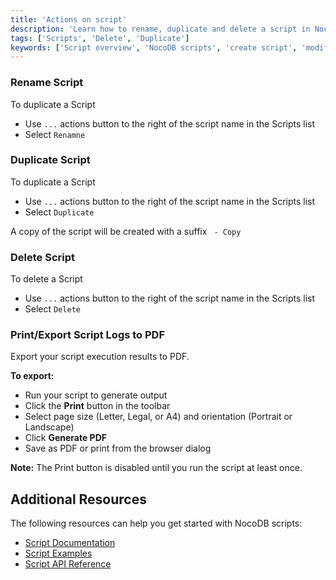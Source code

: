 ```yaml
---
title: 'Actions on script'
description: 'Learn how to rename, duplicate and delete a script in NocoDB.'
tags: ['Scripts', 'Delete', 'Duplicate']
keywords: ['Script overview', 'NocoDB scripts', 'create script', 'modify script', 'delete script']
---
```


### Rename Script

To duplicate a Script
- Use `...` actions button to the right of the script name in the Scripts list
- Select `Renamne`


### Duplicate Script

To duplicate a Script
- Use `...` actions button to the right of the script name in the Scripts list
- Select `Duplicate`

A copy of the script will be created with a suffix ` - Copy`

### Delete Script

To delete a Script
- Use `...` actions button to the right of the script name in the Scripts list
- Select `Delete`

### Print/Export Script Logs to PDF 

Export your script execution results to PDF.

**To export:**
- Run your script to generate output
- Click the **Print** button in the toolbar
- Select page size (Letter, Legal, or A4) and orientation (Portrait or Landscape)
- Click **Generate PDF**
- Save as PDF or print from the browser dialog

**Note:** The Print button is disabled until you run the script at least once.


## Additional Resources

The following resources can help you get started with NocoDB scripts:
- [Script Documentation](/docs/scripts)
- [Script Examples](/docs/scripts/examples/find-and-replace)
- [Script API Reference](/docs/scripts/api-reference/base)


